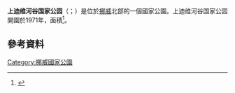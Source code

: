 {{Infobox Protected area
| name            = 上迪维河谷国家公园
| alt_name        = Øvre Dividal nasjonalpark
| iucn_category   = II
| photo           = 
| photo_width     = 
| map             = Övre dividal anjajohka.jpg
| map_caption     = 迪维河谷秋色
| location        = {{NOR}}[[特罗姆斯-芬马克郡|特罗姆斯-芬马克郡]]
| nearest_city    = [[纳尔维克|纳尔维克]]
| coords          = {{coord|68|38|N|19|52|E|region:NO|display=inline,title}}
| area            = {{convert|750|km2|sqmi|0|abbr=on}}
| established     = 1971年7月9日
| governing_body  = [[挪威环境局|挪威环境局]]
}}

'''上迪维河谷国家公园'''（{{lang-no|Øvre Dividal nasjonalpark}}；{{lang-sme|Dieváidvuovddi álbmotmeahcci}}）是位於[[挪威|挪威]]北部的一個國家公園。上迪维河谷国家公园開園於1971年，面積{{convert|750|km2}}<ref name="snl">{{cite web|url=http://www.snl.no/%C3%98vre_Dividal_nasjonalpark|title=Øvre Dividal nasjonalpark|author=Store norske leksikon|authorlink=Store norske leksikon|language=Norwegian|accessdate=2010-04-09|archive-date=2021-10-28|archive-url=https://web.archive.org/web/20211028140918/https://snl.no/%C3%98vre_Dividal_nasjonalpark|dead-url=no}}</ref>。
==參考資料==
{{reflist}}
[[Category:挪威國家公園|Category:挪威國家公園]]